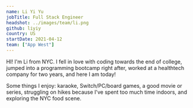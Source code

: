 ```yaml
---
name: Li Yi Yu
jobTitle: Full Stack Engineer
headshot: ../images/team/li.png
github: liyiy
country: US
startDate: 2021-04-12
team: ["App West"]
---
```


HI! I'm Li from NYC. I fell in love with coding towards the end of college, jumped into a programming bootcamp right after, worked at a healthtech company for two years, and here I am today!

Some things I enjoy: karaoke, Switch/PC/board games, a good movie or series, struggling on hikes because I've spent too much time indoors, and exploring the NYC food scene.
